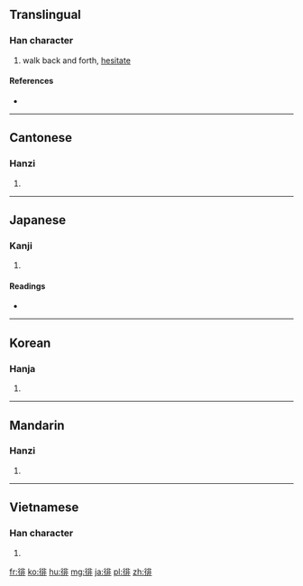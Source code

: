 ==Translingual==

===Han character===
{{Han char|rn=60|rad=彳|as=08|sn=11|four=2121<sub>1</sub>|canj=竹人中一卜 (HOLMY)}}

# walk back and forth, [[hesitate]]

====References====
* {{Han ref|kx=0368.040|dkj=10141|dj=0692.030|hdz=20827.110|uh=5F98|ud=24472|bh=B172|bd=45426}}

----

==Cantonese==

===Hanzi===
{{yue-hanzi|jyut=|y=pui4}}

# {{defn|lang=yue|sort=彳08}}

----

==Japanese==

===Kanji===
{{ja-kanji|grade=|rs=彳08}}

# {{defn|lang=ja|sort=彳08}}

====Readings====
* {{ja-readings|on=[[はい]] (hai)|kun=[[さまよう]] (samayou)}}

----

==Korean==

===Hanja===
{{ko-hanja|hangeul=배|eumhun=|rv=bae|mr=pae|y=pay}}

# {{defn|lang=ko|sort=彳08}}

----

==Mandarin==

===Hanzi===
{{cmn-hanzi|pin=[[pái]] ([[pai2]]), [[péi]] ([[pei2]])|wg=p'ai<sup>2</sup>, p'ei<sup>2</sup>}}

# {{defn|lang=cmn|sort=彳08}}

----

==Vietnamese==

===Han character===
{{vi-hantu|[[bồi]]|rs=彳08}}

# {{defn|lang=vi|sort=彳08}}

[[fr:徘]]
[[ko:徘]]
[[hu:徘]]
[[mg:徘]]
[[ja:徘]]
[[pl:徘]]
[[zh:徘]]